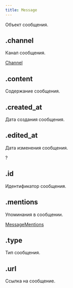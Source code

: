 ```yaml
---
title: Message
---
```


Объект сообщения.

## .channel

Канал сообщения.

[Channel](channel.mdx)

## .content

Содержание сообщения.

<MdnRef dataType="String" />

## .created_at

Дата создания сообщения.

<MdnRef dataType="Number" />

## .edited_at

Дата изменения сообщения.

?<MdnRef dataType="Number" />

## .id

Идентификатор сообщения.

<MdnRef dataType="String" />

## .mentions

Упоминания в сообщении.

[MessageMentions](messagementions.mdx)

## .type

Тип сообщения.

<MdnRef dataType="Number" />

## .url

Ссылка на сообщение.

<MdnRef dataType="String" />
